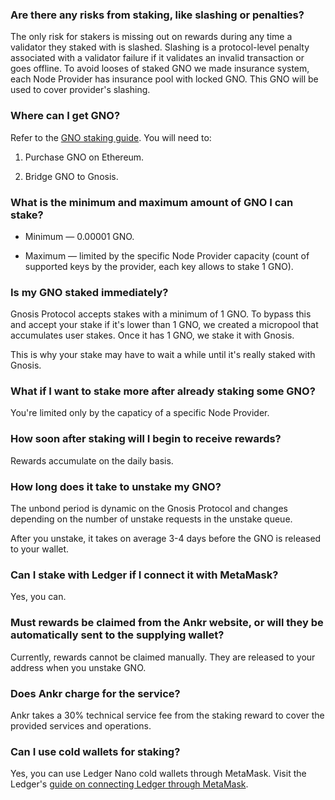 ### Are there any risks from staking, like slashing or penalties?

The only risk for stakers is missing out on rewards during any time a validator they staked with is slashed. Slashing is a protocol-level penalty associated with a validator failure if it validates an invalid transaction or goes offline. To avoid looses of staked GNO we made insurance system, each Node Provider has insurance pool with locked GNO. This GNO will be used to cover provider's slashing.

### Where can I get GNO?

Refer to the [GNO staking guide](https://www.ankr.com/docs/delegated-staking/gnosis/stake/#get-gno). You will need to:

1. Purchase GNO on Ethereum.

2. Bridge GNO to Gnosis.

### What is the minimum and maximum amount of GNO I can stake?

* Minimum — 0.00001 GNO.

* Maximum — limited by the specific Node Provider capacity (count of supported keys by the provider, each key allows to stake 1 GNO).

### Is my GNO staked immediately?

Gnosis Protocol accepts stakes with a minimum of 1 GNO. To bypass this and accept your stake if it's lower than 1 GNO, we created a micropool that accumulates user stakes. Once it has 1 GNO, we stake it with Gnosis.  

  

This is why your stake may have to wait a while until it's really staked with Gnosis.

### What if I want to stake more after already staking some GNO?

You're limited only by the capaticy of a specific Node Provider.

### How soon after staking will I begin to receive rewards?

Rewards accumulate on the daily basis.

### How long does it take to unstake my GNO?

The unbond period is dynamic on the Gnosis Protocol and changes depending on the number of unstake requests in the unstake queue.  

After you unstake, it takes on average 3-4 days before the GNO is released to your wallet.

### Can I stake with Ledger if I connect it with MetaMask?

Yes, you can.

### Must rewards be claimed from the Ankr website, or will they be automatically sent to the supplying wallet?

Currently, rewards cannot be claimed manually. They are released to your address when you unstake GNO.

### Does Ankr charge for the service?

Ankr takes a 30% technical service fee from the staking reward to cover the provided services and operations.

### Can I use cold wallets for staking?

Yes, you can use Ledger Nano cold wallets through MetaMask. Visit the Ledger's [guide on connecting Ledger through MetaMask](https://www.ledger.com/academy/security/the-safest-way-to-use-metamask).
